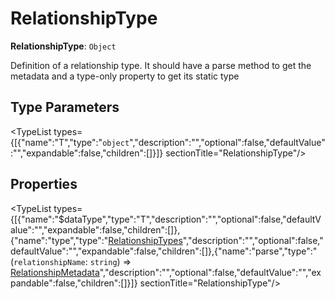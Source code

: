 
# RelationshipType

 **RelationshipType**: `Object`

Definition of a relationship type. It should have a parse
method to get the metadata and a type-only property
to get its static type

## Type Parameters

<TypeList types={[{"name":"T","type":"`object`","description":"","optional":false,"defaultValue":"","expandable":false,"children":[]}]}  sectionTitle="RelationshipType"/>

## Properties

<TypeList types={[{"name":"$dataType","type":"T","description":"","optional":false,"defaultValue":"","expandable":false,"children":[]},{"name":"type","type":"[RelationshipTypes](../types.DmlTypes.RelationshipTypes/page.mdx)","description":"","optional":false,"defaultValue":"","expandable":false,"children":[]},{"name":"parse","type":"(`relationshipName`: `string`) => [RelationshipMetadata](../types.DmlTypes.RelationshipMetadata/page.mdx)","description":"","optional":false,"defaultValue":"","expandable":false,"children":[]}]}  sectionTitle="RelationshipType"/>

